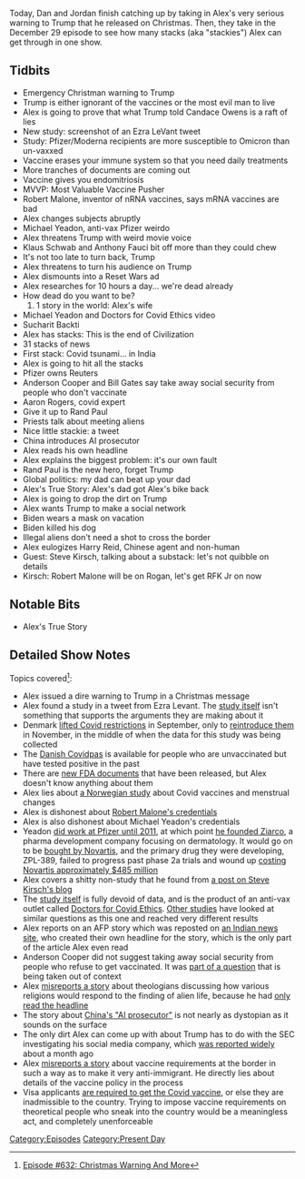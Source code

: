 {{DEFAULTSORT:
    #_EPISODE_0632:Christmas Message and More
}}{{Episode
    | title             = Christmas Message and More
    | caption           = [https://knowledgefight.libsyn.com/632-christmas-message-and-more Listen to this episode on Libsyn]
    | episodeNumber     = 632
    | length            = 01:53:38
    | airDate           = December 31, 2021
    | coverageStartDate = December 25, 2021
    | coverageEndDate   = December 29, 2021
    | episodeType       = [[:Category:Present Day|Present Day]]
    | appearance        = [[Candace Owens]], [[Ezra LeVant]], [[Robert Malone]], [[Michael Yeadon]], [[Sucharit Backti]], [[Anderson Cooper]], [[Bill Gates]], [[Aaron Rogers]], [[Rand Paul]], [[Harry Reid]], [[Steve Kirsch]]
    | oocDrop           = Let it be said on my tombstone that I am part of Team Human
    | previousEpisode   = [[631: December 20, 2021]]
    | nextEpisode       = [[633: December 30, 2021]]
}}

{{Stub}}

Today, Dan and Jordan finish catching up by taking in Alex's very serious warning to Trump that he released on Christmas.  Then, they take in the December 29 episode to see how many stacks (aka "stackies") Alex can get through in one show.

==Tidbits==

*Emergency Christman warning to Trump
*Trump is either ignorant of the vaccines or the most evil man to live
*Alex is going to prove that what Trump told Candace Owens is a raft of lies
*New study: screenshot of an Ezra LeVant tweet
*Study: Pfizer/Moderna recipients are more susceptible to Omicron than un-vaxxed
*Vaccine erases your immune system so that you need daily treatments
*More tranches of documents are coming out
*Vaccine gives you endomitriosis
*MVVP: Most Valuable Vaccine Pusher
*Robert Malone, inventor of nRNA vaccines, says mRNA vaccines are bad
*Alex changes subjects abruptly
*Michael Yeadon, anti-vax Pfizer weirdo
*Alex threatens Trump with weird movie voice
*Klaus Schwab and Anthony Fauci bit off more than they could chew
*It's not too late to turn back, Trump
*Alex threatens to turn his audience on Trump
*Alex dismounts into a Reset Wars ad
*Alex researches for 10 hours a day... we're dead already
*How dead do you want to be?
*#1 story in the world: Alex's wife
*Michael Yeadon and Doctors for Covid Ethics video
*Sucharit Backti
*Alex has stacks: This is the end of Civilization
*31 stacks of news
*First stack: Covid tsunami... in India
*Alex is going to hit all the stacks
*Pfizer owns Reuters
*Anderson Cooper and Bill Gates say take away social security from people who don't vaccinate
*Aaron Rogers, covid expert
*Give it up to Rand Paul
*Priests talk about meeting aliens
*Nice little stackie: a tweet
*China introduces AI prosecutor
*Alex reads his own headline
*Alex explains the biggest problem: it's our own fault
*Rand Paul is the new hero, forget Trump
*Global politics: my dad can beat up your dad
*Alex's True Story: Alex's dad got Alex's bike back
*Alex is going to drop the dirt on Trump
*Alex wants Trump to make a social network
*Biden wears a mask on vacation
*Biden killed his dog
*Illegal aliens don't need a shot to cross the border
*Alex eulogizes Harry Reid, Chinese agent and non-human
*Guest: Steve Kirsch, talking about a substack: let's not quibble on details
*Kirsch: Robert Malone will be on Rogan, let's get RFK Jr on now

==Notable Bits==

*Alex's True Story

==Detailed Show Notes==

Topics covered<ref>[https://knowledgefight.com/research/2021/12/30/episode-632-christmas-warning-and-more Episode #632: Christmas Warning And More]</ref>:

*Alex issued a dire warning to Trump in a Christmas message
*Alex found a study in a tweet from Ezra Levant. The [https://www.medrxiv.org/content/10.1101/2021.12.20.21267966v2.full-text study itself] isn't something that supports the arguments they are making about it
*Denmark [https://www.nbcnews.com/science/science-news/denmark-lifts-covid-restrictions-crediting-high-vaccine-uptake-rcna1967 lifted Covid restrictions] in September, only to [https://www.politico.eu/article/denmark-tightens-up-as-omicron-spreads-extremely-fast/ reintroduce them] in November, in the middle of when the data for this study was being collected
*The [https://coronasmitte.dk/raad-og-regler/coronapas Danish Covidpas] is available for people who are unvaccinated but have tested positive in the past
*There are [https://phmpt.org/pfizers-documents/ new FDA documents] that have been released, but Alex doesn't know anything about them
*Alex lies about [https://www.fhi.no/en/studies/ungvoksen/increased-incidence-of-menstrual-changes-among-young-women/ a Norwegian study] about Covid vaccines and menstrual changes
*Alex is dishonest about [https://healthfeedback.org/claimreview/the-development-of-mrna-vaccines-was-a-collaborative-effort-robert-malone-contributed-to-their-development-but-he-is-not-their-inventor Robert Malone's credentials]
*Alex is also dishonest about Michael Yeadon's credentials
*Yeadon [https://www.businesswire.com/news/home/20111007005082/en/Pulmatrix-Appoints-Respiratory-and-Allergy-Expert-Michael-Yeadon-PhD-to-Scientific-Advisory-Board did work at Pfizer until 2011], at which point [https://www.forbes.com/sites/johnlamattina/2017/03/15/turning-pfizer-discards-into-novartis-gold-the-story-of-ziarco/?sh=2ddd50d07572 he founded Ziarco], a pharma development company focusing on dermatology. It would go on to be [https://web.archive.org/web/20170506130429/https://www.novartis.com/news/media-releases/novartis-bolsters-innovative-dermatology-portfolio-through-acquisition-ziarco bought by Novartis], and the primary drug they were developing, ZPL-389, failed to progress past phase 2a trials and wound up [https://www.fiercebiotech.com/biotech/novartis-dumps-ziarco-eczema-drug-taking-485m-hit costing Novartis approximately $485 million]
*Alex covers a shitty non-study that he found from [https://stevekirsch.substack.com/p/bhakdiburkhardt-pathology-results a post on Steve Kirsch's blog]
*The [https://doctors4covidethics.org/wp-content/uploads/2021/12/end-covax.pdf study itself] is fully devoid of data, and is the product of an anti-vax outlet called [https://doctors4covidethics.org/doctors-for-covid-ethics-signatories/ Doctors for Covid Ethics]. [https://www.ncbi.nlm.nih.gov/pmc/articles/PMC8482743/ Other studies] have looked at similar questions as this one and reached very different results
*Alex reports on an AFP story which was reposted on [https://www.ndtv.com/world-news/covid-tsunami-will-drive-health-systems-towards-collapse-who-2678540 an Indian news site], who created their own headline for the story, which is the only part of the article Alex even read
*Anderson Cooper did not suggest taking away social security from people who refuse to get vaccinated. It was [https://www.reuters.com/article/factcheck-anderson-cooper-social-securit/fact-check-anderson-cooper-did-not-say-the-unvaccinated-should-be-denied-social-security-benefits-in-clip-with-bill-gates-idUSL1N2TD1GY part of a question] that is being taken out of context
*Alex [https://www.dailymail.co.uk/sciencetech/article-10343387/NASA-enlists-24-theologians-assess-world-react-discovery-alien-life.html misreports a story] about theologians discussing how various religions would respond to the finding of alien life, because he had [https://www.thetimes.co.uk/article/heavens-above-nasa-hires-priest-to-prepare-for-an-alien-discovery-sdczvwgqm only read the headline]
*The story about [https://interestingengineering.com/chinese-scientists-created-an-ai-prosecutor-that-can-press-charges China's "AI prosecutor"] is not nearly as dystopian as it sounds on the surface
*The only dirt Alex can come up with about Trump has to do with the SEC investigating his social media company, which [https://www.theverge.com/2021/12/6/22820389/sec-trump-spac-deal-investigation-truth-social-media-platform-public was reported widely] about a month ago
*Alex [https://www.usnews.com/news/politics/articles/2021-11-23/us-to-require-vaccines-for-all-border-crossers-in-january misreports a story] about vaccine requirements at the border in such a way as to make it very anti-immigrant. He directly lies about details of the vaccine policy in the process
*Visa applicants [https://travel.state.gov/content/travel/en/News/visas-news/changes-to-vaccination-requirements-for-immigrant-visa-applicants.html are required to get the Covid vaccine], or else they are inadmissible to the country. Trying to impose vaccine requirements on theoretical people who sneak into the country would be a meaningless act, and completely unenforceable

[[Category:Episodes]]
[[Category:Present Day]]
